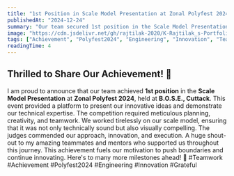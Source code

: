 ```yaml
---
title: "1st Position in Scale Model Presentation at Zonal Polyfest 2024"
publishedAt: "2024-12-24"
summary: "Our team secured 1st position in the Scale Model Presentation at Zonal Polyfest 2024, showcasing innovation and teamwork."
image: "https://cdn.jsdelivr.net/gh/rajtilak-2020/K-Rajtilak_s-Portfolio-V4@main/assets/images/zpolyfest.webp"
tags: ["Achievement", "Polyfest2024", "Engineering", "Innovation", "Teamwork"]
readingTime: 4
---
```

## Thrilled to Share Our Achievement! 🎉

I am proud to announce that our team achieved **1st position** in the **Scale Model Presentation** at **Zonal Polyfest 2024**, held at **B.O.S.E., Cuttack**. This event provided a platform to present our innovative ideas and demonstrate our technical expertise.
The competition required meticulous planning, creativity, and teamwork. We worked tirelessly on our scale model, ensuring that it was not only technically sound but also visually compelling. The judges commended our approach, innovation, and execution.
A huge shout-out to my amazing teammates and mentors who supported us throughout this journey. This achievement fuels our motivation to push boundaries and continue innovating.
Here's to many more milestones ahead! 🚀
#Teamwork #Achievement #Polyfest2024 #Engineering #Innovation #Grateful

